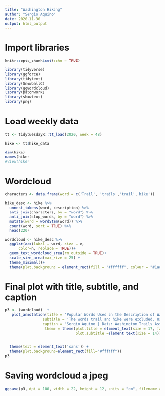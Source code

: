 ---
title: "Washington Hiking"
author: "Sergio Aquino"
date: 2020-11-30
output: html_output
---

# Import libraries

```{r setup, include=FALSE}

knitr::opts_chunk$set(echo = TRUE)

library(tidyverse)
library(ggforce)
library(tidytext)
library(SnowballC)
library(ggwordcloud)
library(patchwork)
library(showtext)
library(png)

```

# Load weekly data

```{r Load}

tt <- tidytuesdayR::tt_load(2020, week = 48)

hike <- tt$hike_data

dim(hike)
names(hike)
#View(hike)

```

# Wordcloud

```{r Readme, eval = interactive()}

characters <- data.frame(word = c('Trail', 'trails','trail','hike'))

hike_desc <- hike %>% 
  unnest_tokens(word, description) %>% 
  anti_join(characters, by = "word") %>%
  anti_join(stop_words, by = "word") %>% 
  mutate(word = wordStem(word)) %>%
  count(word, sort = TRUE) %>% 
  head(220)

wordcloud <- hike_desc %>%
  ggplot(aes(label = word, size = n, 
      color=n, replace = TRUE))+
  geom_text_wordcloud_area(rm_outside = TRUE)+
  scale_size_area(max_size = 25) +
  theme_minimal()+
  theme(plot.background = element_rect(fill = "#ffffff", colour = "#1aa3ff"))

```

# Final plot with title, subtitle, and caption

```{r Visualize}

p3 <- (wordcloud)  +
   plot_annotation(title = 'Popular Words Used in the Description of Washington Trails',
                 subtitle = 'The words trail and hike were excluded. Used root words',
                 caption = "Sergio Aquino | Data: Washington Trails Association | #TidyTuesday",
                  theme = theme(plot.title = element_text(size = 17, face="bold"),
                                plot.subtitle =element_text(size = 14)))&
                 
                              
  theme(text = element_text('sans')) +
  theme(plot.background=element_rect(fill="#ffffff")) 
p3

```

# Saving wordcloud a jpeg

```{r}

ggsave(p3, dpi = 100, width = 22, height = 12, units = "cm", filename = "WA Trails.jpeg", device = "jpeg")

```
